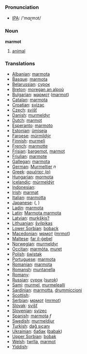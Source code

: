 === Pronunciation ===
*[[w:IPA|IPA]]: /'mɑɽmɔt/

=== Noun ===

'''marmot'''

# [[animal]]

=== Translations ===

*[[Albanian]]: [[marmota]]
*[[Basque]]: [[marmota]]
*[[Belarussian]]: [[сурок]]
*[[Breton]]: [[moregan an alpoù]]
*[[Bulgarian]]: [[мармот]] ([[marmot]])
*[[Catalan]]: [[marmota]]
*[[Croatian]]: [[svizac]]
*[[Czech]]: [[svišť]]
*[[Danish]]: [[murmeldyr]]
*[[Dutch]]: [[marmot]] '' ''
*[[Esperanto]]: [[marmoto]]
*[[Estonian]]: [[ümiseja]]
*[[Faroese]]: [[múrmildýr]]
*[[Finnish]]: [[murmeli]]
*[[French]]: [[marmotte]] '' ''
*[[Frisian]]: [[bargemot]], [[marmot]]
*[[Friulian]]: [[marmote]]
*[[Gallegan]]: [[marmota]]
*[[German]]: [[Murmeltier]] ''n''
*[[Greek]]: [[αρμότες (p)]] '' ''
*[[Hungarian]]: [[mormota]]
*[[Icelandic]]: [[múrmeldýr]]
*[[Indonesian]]: [[]]
*[[Irish]]: [[marmat]]
*[[Italian]]: [[marmotta]] '' ''
*[[Japanese]]: [[]] ([[]], )
*[[Ladin]]: [[marmota]]
*[[Latin]]: [[Marmota marmota]] '' ''
*[[Latvian]]: [[murkšķis?]]
*[[Lithuanian]]: [[švilpikas]]
*[[Lower Sorbian]]: [[boback]]
*[[Macedonian]]: [[мрмот]] ([[mrmot]])
*[[Maltese]]: [[far il-ġebel]]
*[[Norwegian]]: [[murmeldyr]]
*[[Occitan]]: [[marmòta]], [[muret]]
*[[Polish]]: [[świstak]] '' ''
*[[Portuguese]]: [[marmota]]
*[[Romanian]]: [[marmota]]
*[[Romansh]]: [[muntanella]]
*[[Romany]]: [[]]
*[[Russian]]: [[сурок]] ([[surok]]) '' ''
*[[Sami]]: [[murmel]], [[murmelealli]]
*[[Sardinian]]: [[marmotta]], [[drummiccioni]]
*[[Scottish]]: [[]]
*[[Serbian]]: [[мрмот]] ([[mrmot]])
*[[Slovak]]: [[svišť]]
*[[Slovenian]]: [[svizec]]
*[[Spanish]]: [[marmota]] ''f''
*[[Swedish]]: [[murmeldjur]]
*[[Turkish]]: [[dağ sıçanı]]
*[[Ukrainian]]: [[бабак]] ([[babak]])
*[[Upper Sorbian]]: [[bobak]]
*[[Welsh]]: [[twrlla]], [[marmot]]
*[[Yiddish]]: [[]]